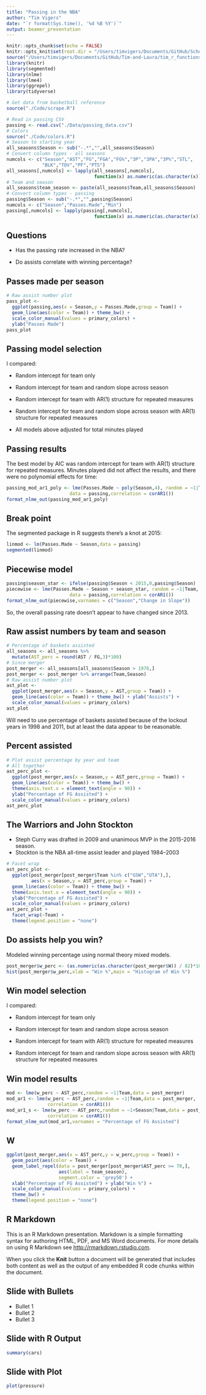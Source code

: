 ```yaml
---
title: "Passing in the NBA"
author: "Tim Vigers"
date: "`r format(Sys.time(), '%d %B %Y')`"
output: beamer_presentation
---
```


```r
knitr::opts_chunk$set(echo = FALSE)
knitr::opts_knit$set(root.dir = "/Users/timvigers/Documents/GitHub/School/Analysis of Longitudinal Data/Final Project")
source("/Users/timvigers/Documents/GitHub/Tim-and-Laura/tim_r_functions.R")
library(knitr)
library(segmented)
library(nlme)
library(lme4)
library(ggrepel)
library(tidyverse)
```

```r
# Get data from basketball reference
source("./Code/scrape.R")
```

```r
# Read in passing CSV
passing <- read.csv("./Data/passing_data.csv")
# Colors
source("./Code/colors.R")
# Season to starting year
all_seasons$Season <- sub("-.*","",all_seasons$Season)
# Convert column types - all seasons
numcols <- c("Season","AST","FG","FGA","FG%","3P","3PA","3P%","STL",
             "BLK","TOV","PF","PTS")
all_seasons[,numcols] <- lapply(all_seasons[,numcols], 
                                function(x) as.numeric(as.character(x)))
# Team and season
all_seasons$team_season <- paste(all_seasons$Team,all_seasons$Season)
# Convert column types - passing
passing$Season <- sub("-.*","",passing$Season)
numcols <- c("Season","Passes.Made","Min")
passing[,numcols] <- lapply(passing[,numcols], 
                                function(x) as.numeric(as.character(x)))
```

## Questions

- Has the passing rate increased in the NBA?

- Do assists correlate with winning percentage?

## Passes made per season

```r
# Raw assist number plot
pass_plot <- 
  ggplot(passing,aes(x = Season,y = Passes.Made,group = Team)) + 
  geom_line(aes(color = Team)) + theme_bw() +
  scale_color_manual(values = primary_colors) + 
  ylab("Passes Made")
pass_plot
```

## Passing model selection

I compared:

- Random intercept for team only

- Random intercept for team and random slope across season

- Random intercept for team with AR(1) structure for repeated measures

- Random intercept for team and random slope across season with AR(1) structure for repeated measures

- All models above adjusted for total minutes played

## Passing results

The best model by AIC was random intercept for team with AR(1) structure for repeated measures. Minutes played did not affect the results, and there were no polynomial effects for time:

```r
passing_mod_ar1_poly <- lme(Passes.Made ~ poly(Season,4), random = ~1|Team,
                       data = passing,correlation = corAR1())
format_nlme_out(passing_mod_ar1_poly)
```

## Break point

The segmented package in R suggests there's a knot at 2015:

```r
linmod <- lm(Passes.Made ~ Season,data = passing)
segmented(linmod)
```

## Piecewise model

```r
passing$season_star <- ifelse(passing$Season < 2015,0,passing$Season)
piecewise <- lme(Passes.Made ~ Season + season_star, random = ~1|Team,
                       data = passing,correlation = corAR1())
format_nlme_out(piecewise,varnames = c("Season","Change in Slope"))
```

So, the overall passing rate doesn't appear to have changed since 2013.

## Raw assist numbers by team and season

```r
# Percentage of baskets assisted
all_seasons <- all_seasons %>%
  mutate(AST_perc = round(AST / FG,3)*100)
# Since merger
post_merger <- all_seasons[all_seasons$Season > 1976,]
post_merger <- post_merger %>% arrange(Team,Season)
# Raw assist number plot
ast_plot <- 
  ggplot(post_merger,aes(x = Season,y = AST,group = Team)) + 
  geom_line(aes(color = Team)) + theme_bw() + ylab("Assists") +
  scale_color_manual(values = primary_colors)
ast_plot
```

Will need to use percentage of baskets assisted because of the lockout years in 1998 and 2011, but at least the data appear to be reasonable.

## Percent assisted

```r
# Plot assist percentage by year and team
# All together
ast_perc_plot <- 
  ggplot(post_merger,aes(x = Season,y = AST_perc,group = Team)) + 
  geom_line(aes(color = Team)) + theme_bw() + 
  theme(axis.text.x = element_text(angle = 90)) +  
  ylab("Percentage of FG Assisted") + 
  scale_color_manual(values = primary_colors)
ast_perc_plot
```

## The Warriors and John Stockton

- Steph Curry was drafted in 2009 and unanimous MVP in the 2015-2016 season.
- Stockton is the NBA all-time assist leader and played 1984–2003

```r
# Facet wrap
ast_perc_plot <- 
  ggplot(post_merger[post_merger$Team %in% c("GSW","UTA"),],
         aes(x = Season,y = AST_perc,group = Team)) + 
  geom_line(aes(color = Team)) + theme_bw() + 
  theme(axis.text.x = element_text(angle = 90)) +  
  ylab("Percentage of FG Assisted") + 
  scale_color_manual(values = primary_colors)
ast_perc_plot +
  facet_wrap(~Team) +
  theme(legend.position = "none")
```

## Do assists help you win? 

Modeled winning percentage using normal theory mixed models.

```r
post_merger$w_perc <- (as.numeric(as.character(post_merger$W)) / 82)*100
hist(post_merger$w_perc,xlab = "Win %",main = "Histogram of Win %")
```

## Win model selection

I compared:

- Random intercept for team only

- Random intercept for team and random slope across season

- Random intercept for team with AR(1) structure for repeated measures

- Random intercept for team and random slope across season with AR(1) structure for repeated measures

## Win model results

```r
mod <- lme(w_perc ~ AST_perc,random = ~1|Team,data = post_merger)
mod_ar1 <- lme(w_perc ~ AST_perc,random = ~1|Team,data = post_merger,
               correlation = corAR1())
mod_ar1_s <- lme(w_perc ~ AST_perc,random = ~1+Season|Team,data = post_merger,
               correlation = corAR1())
format_nlme_out(mod_ar1,varnames = "Percentage of FG Assisted")
```

## W

```r
ggplot(post_merger,aes(x = AST_perc,y = w_perc,group = Team)) + 
  geom_point(aes(color = Team)) + 
  geom_label_repel(data = post_merger[post_merger$AST_perc >= 70,],
                   aes(label = team_season),
                   segment.color = 'grey50') + 
  xlab("Percentage of FG Assisted") + ylab("Win %") + 
  scale_color_manual(values = primary_colors) + 
  theme_bw() +
  theme(legend.position = "none")
```

## R Markdown

This is an R Markdown presentation. Markdown is a simple formatting syntax for authoring HTML, PDF, and MS Word documents. For more details on using R Markdown see <http://rmarkdown.rstudio.com>.

When you click the **Knit** button a document will be generated that includes both content as well as the output of any embedded R code chunks within the document.

## Slide with Bullets

- Bullet 1
- Bullet 2
- Bullet 3

## Slide with R Output

```r
summary(cars)
```

## Slide with Plot

```r
plot(pressure)
```

